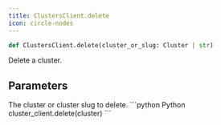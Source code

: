 ```yaml
---
title: ClustersClient.delete
icon: circle-nodes
---
```


```python
def ClustersClient.delete(cluster_or_slug: Cluster | str)
```

Delete a cluster.

## Parameters

<ParamField path="cluster_or_slug" type="Cluster | str">
  The cluster or cluster slug to delete.
</ParamField>

<RequestExample>
```python Python
cluster_client.delete(cluster)
```
</RequestExample>
